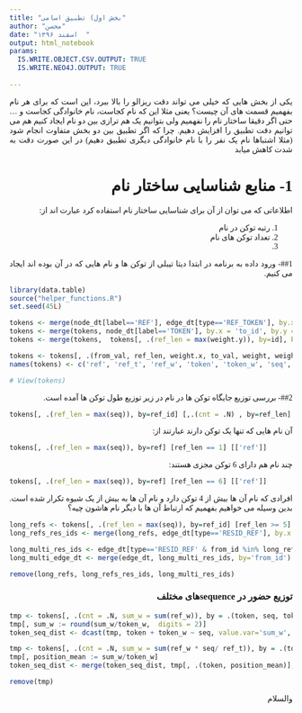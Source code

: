 ```yaml
---
title: "بخش اول) تطبیق اسامی"
author: "محسن"
date: "اسفند ۱۳۹۶  "
output: html_notebook
params:
  IS.WRITE.OBJECT.CSV.OUTPUT: TRUE
  IS.WRITE.NEO4J.OUTPUT: TRUE
  
---
```

<style>

h1, h2, h3, h4, h5, h6 {
  direction: rtl;
  font-family: IRANSans, "Iranian Sans", IRTitr, tahoma;
}
p, ol, li, ul, table {
  direction: rtl;
  font-family: IRANSans, "Iranian Sans", IRNazanin, tahoma;
  text-align: justify;
  text-justify: kashida;
}
td, th, header {
  text-align: center !important;
  vertical-align: middle;
}

tr:nth-child(odd) {
   background-color: #f2f2f2
}

</style>
 
 
یکی از بخش هایی که خیلی می تواند دقت ریزالو را بالا ببرد، این است که برای هر نام بفهمیم قسمت های آن چیست؟ یعنی مثلا این که نام کجاست، نام خانوادگی کجاست و ...
حتی اگر دقیقا ساختار نام را نفهمیم ولی بتوانیم یک هم ترازی بین دو نام ایجاد کنیم هم می توانیم دقت تطبیق را افزایش دهیم.
چرا که اگر تطبیق بین دو بخش متفاوت انجام شود (مثلا اشتباها نام یک نفر را با نام خانوادگی دیگری تطبیق دهیم) در این صورت دقت به شدت کاهش میابد

# 1- منابع شناسایی ساختار نام
اطلاعاتی که می توان از آن برای شناسایی ساختار نام استفاده کرد عبارت اند از:

1. رتبه توکن در نام
2. تعداد توکن های نام
3. 



##1- ورود داده به برنامه
در ابتدا دیتا تیبلی از توکن ها و نام هایی که در آن بوده اند ایجاد می کنیم.
```r
library(data.table)
source("helper_functions.R")
set.seed(45L)

tokens <- merge(node_dt[label=='REF'], edge_dt[type=='REF_TOKEN'], by.x = 'id', by.y = 'from_id')
tokens <- merge(tokens, node_dt[label=='TOKEN'], by.x = 'to_id', by.y = 'id')
tokens <- merge(tokens,  tokens[, .(ref_len = max(weight.y)), by=id], by='id')

tokens <- tokens[, .(from_val, ref_len, weight.x, to_val, weight, weight.y, id, to_id)] [order(id)]
names(tokens) <- c('ref', 'ref_t', 'ref_w', 'token', 'token_w', 'seq', 'ref_id', 'token_id')

# View(tokens)
```



##2- بررسی توزیع جایگاه توکن ها در نام
در زیر توزیع طول توکن ها آمده است. 
```r
tokens[, .(ref_len = max(seq)), by=ref_id] [,.(cnt = .N) , by=ref_len] [order(ref_len)]
```

آن نام هایی که تنها یک توکن دارند عبارتند از:
```r
tokens[, .(ref_len = max(seq)), by=ref] [ref_len == 1] [['ref']]
```
چند نام هم دارای 6 توکن مجزی هستند:
```r
tokens[, .(ref_len = max(seq)), by=ref] [ref_len == 6] [['ref']]

```

افرادی که نام آن ها بیش از 4 توکن دارد و نام آن ها به بیش از یک شیوه تکرار شده است.
بدین وسیله می خواهیم بفهمیم که ارتباط آن ها با دیگر نام هاشون چیه؟
```r
long_refs <- tokens[, .(ref_len = max(seq)), by=ref_id] [ref_len >= 5]
long_refs_res_ids <- merge(long_refs, edge_dt[type=='RESID_REF'], by.x = 'ref_id', by.y = 'to_id') [['from_id']]

long_multi_res_ids <- edge_dt[type=='RESID_REF' & from_id %in% long_refs_res_ids, .(cnt = .N), by=from_id] [cnt>1]
long_multi_edge_dt <- merge(edge_dt, long_multi_res_ids, by='from_id') [order(-cnt, from_id, -weight)]

remove(long_refs, long_refs_res_ids, long_multi_res_ids)

```

### توزیع حضور در sequenceهای مختلف

```r
tmp <- tokens[, .(cnt = .N, sum_w = sum(ref_w)), by = .(token, seq, token_w)] [order(token, seq)]
tmp[, sum_w := round(sum_w/token_w,  digits = 2)]
token_seq_dist <- dcast(tmp, token + token_w ~ seq, value.var='sum_w', fun=sum, drop=TRUE)

tmp <- tokens[, .(cnt = .N, sum_w = sum(ref_w * seq/ ref_t)), by = .(token, token_w)] [order(token)]
tmp[, position_mean := sum_w/token_w]
token_seq_dist <- merge(token_seq_dist, tmp[, .(token, position_mean)], by = 'token')

remove(tmp)
```




والسلام

